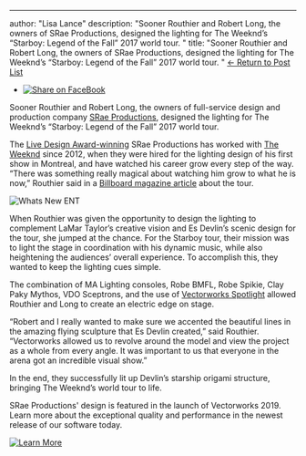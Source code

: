 ---
author: "Lisa Lance"
description: "Sooner Routhier and Robert Long, the owners of SRae Productions, designed the lighting for The Weeknd’s “Starboy: Legend of the Fall” 2017 world tour. 
"
title: "Sooner Routhier and Robert Long, the owners of SRae Productions, designed the lighting for The Weeknd’s “Starboy: Legend of the Fall” 2017 world tour. 
" 
[← Return to Post List](../../../net/vectorworks/blog/index.html) 

* [![Share on FaceBook](https://2659751.fs1.hubspotusercontent-na1.net/hubfs/2659751/michaelDemo/share-FB.png)](https://www.facebook.com/sharer/sharer.php?u=https%3A%2F%2Fblog.vectorworks.net%2Fan-incredible-show-srae-productions-designs-for-the-weeknd)

Sooner Routhier and Robert Long, the owners of full-service design and production company [SRae Productions](http://sraeproductions.com/), designed the lighting for The Weeknd’s “Starboy: Legend of the Fall” 2017 world tour.

The [Live Design Award-winning](https://www.livedesignonline.com/business-people-news/winners-2017-live-design-awards-announced) SRae Productions has worked with [The Weeknd](https://www.theweeknd.com/) since 2012, when they were hired for the lighting design of his first show in Montreal, and have watched his career grow every step of the way. “There was something really magical about watching him grow to what he is now,” Routhier said in a [Billboard magazine article](https://www.billboard.com/articles/news/lifestyle/7898305/the-weeknd-starboy-tour-details-revealed) about the tour.

![Whats New ENT](https://blog.vectorworks.net/hs-fs/hubfs/Blog%20Images/180914_Whats%20New%20Webinars%202019/Whats%20New%20ENT.jpg?width=770&name=Whats%20New%20ENT.jpg)

When Routhier was given the opportunity to design the lighting to complement LaMar Taylor’s creative vision and Es Devlin’s scenic design for the tour, she jumped at the chance. For the Starboy tour, their mission was to light the stage in coordination with his dynamic music, while also heightening the audiences’ overall experience. To accomplish this, they wanted to keep the lighting cues simple.

The combination of MA Lighting consoles, Robe BMFL, Robe Spikie, Clay Paky Mythos, VDO Sceptrons, and the use of [Vectorworks Spotlight](https://www.vectorworks.net/en/spotlight?utm%5Fcampaign=blog&utm%5Fsource=intext&utm%5Fmedium=planetvectorworks&utm%5Fcontent=sraeproductions092518) allowed Routhier and Long to create an electric edge on stage.

“Robert and I really wanted to make sure we accented the beautiful lines in the amazing flying sculpture that Es Devlin created,” said Routhier. “Vectorworks allowed us to revolve around the model and view the project as a whole from every angle. It was important to us that everyone in the arena got an incredible visual show.” 

In the end, they successfully lit up Devlin’s starship origami structure, bringing The Weeknd’s world tour to life.

SRae Productions' design is featured in the launch of Vectorworks 2019\. Learn more about the exceptional quality and performance in the newest release of our software today.

[![Learn More](https://no-cache.hubspot.com/cta/default/3018241/f46deb4d-f36b-4cba-87e1-01cfc705964e.png)](https://cta-redirect.hubspot.com/cta/redirect/3018241/f46deb4d-f36b-4cba-87e1-01cfc705964e) 

 